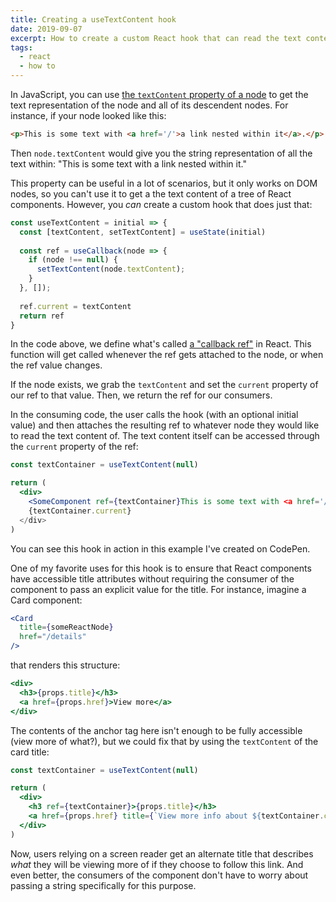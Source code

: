 ```yaml
---
title: Creating a useTextContent hook
date: 2019-09-07
excerpt: How to create a custom React hook that can read the text content of a tree of nodes.
tags: 
  - react
  - how to
---
```


In JavaScript, you can use [the `textContent` property of a node](https://developer.mozilla.org/en/docs/Web/API/Node/textContent) to get the text representation of the node and all of its descendent nodes. For instance, if your node looked like this:

```html
<p>This is some text with <a href='/'>a link nested within it</a>.</p>
```

Then `node.textContent` would give you the string representation of all the text within: "This is some text with a link nested within it."

This property can be useful in a lot of scenarios, but it only works on DOM nodes, so you can't use it to get a the text content of a tree of React components. However, you _can_ create a custom hook that does just that:

```jsx
const useTextContent = initial => {
  const [textContent, setTextContent] = useState(initial)
  
  const ref = useCallback(node => {
    if (node !== null) {
      setTextContent(node.textContent);
    }
  }, []);
  
  ref.current = textContent
  return ref
}
```

In the code above, we define what's called [a "callback ref"](https://reactjs.org/docs/hooks-faq.html?source=post_page-----eb7c15198780----------------------#how-can-i-measure-a-dom-node) in React. This function will get called whenever the ref gets attached to the node, or when the ref value changes. 

If the node exists, we grab the `textContent` and set the `current` property of our ref to that value. Then, we return the ref for our consumers. 

In the consuming code, the user calls the hook (with an optional initial value) and then attaches the resulting ref to whatever node they would like to read the text content of. The text content itself can be accessed through the `current` property of the ref:

```jsx
const textContainer = useTextContent(null)

return (
  <div>
    <SomeComponent ref={textContainer}This is some text with <a href='/'>a link nested within it</a>.</SomeComponent>
    {textContainer.current}
  </div>
) 
```

<Callout mb='1em'>
  You can see this hook in action in <Link to='https://codepen.io/chasemccoy/pen/WNeXLQW'>this example I've created on CodePen</Link>.
</Callout>

One of my favorite uses for this hook is to ensure that React components have accessible title attributes without requiring the consumer of the component to pass an explicit value for the title. For instance, imagine a Card component:

```jsx
<Card
  title={someReactNode} 
  href="/details"
/>
```

that renders this structure: 

```jsx
<div>
  <h3>{props.title}</h3>
  <a href={props.href}>View more</a>
</div>
```

The contents of the anchor tag here isn't enough to be fully accessible (view more of what?), but we could fix that by using the `textContent` of the card title:

```jsx
const textContainer = useTextContent(null)

return (
  <div>
    <h3 ref={textContainer}>{props.title}</h3>
    <a href={props.href} title={`View more info about ${textContainer.current}`}>View more</a>
  </div>
) 
```

Now, users relying on a screen reader get an alternate title that describes _what_ they will be viewing more of if they choose to follow this link. And even better, the consumers of the component don't have to worry about passing a string specifically for this purpose.